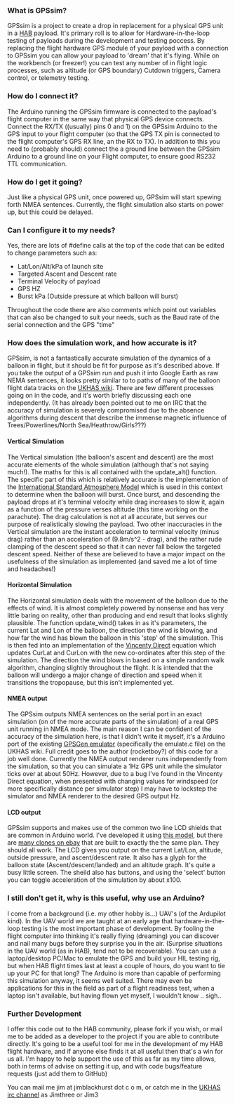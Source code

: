 ===What is GPSsim?===
GPSsim is a project to create a drop in replacement for a physical GPS unit in a [http://www.ukhas.org.uk HAB] payload.  It's primary roll is to allow for Hardware-in-the-loop testing of payloads during the development and testing poccess. By replacing the flight hardware GPS module of your payload with a connection to GPSsim you can allow your payload to 'dream' that it's flying.  While on the workbench (or freezer!) you can test any number of in flight logic processes, such as altitude (or GPS boundary) Cutdown triggers, Camera control, or telemetry testing.

===How do I connect it?===
The Arduino running the GPSsim firmware is connected to the payload's flight computer in the same way that physical GPS device connects.  Connect the RX/TX ((usually) pins 0 and 1) on the GPSsim Arduino to the GPS input to your flight computer (so that the GPS TX pin is connected to the flight computer's GPS RX line, an the RX to TX).  In addition to this you need to (probably should) connect the a ground line between the GPSsim Arduino to a ground line on your Flight computer, to ensure good RS232 TTL communication.    

===How do I get it going?===
Just like a physical GPS unit, once powered up, GPSsim will start spewing forth NMEA sentences.  Currently, the flight simulation also starts on power up, but this could be delayed.

===Can I configure it to my needs?===
Yes, there are lots of #define calls at the top of the code that can be edited to change parameters such as:
* Lat/Lon/Alt/kPa of launch site
* Targeted Ascent and Descent rate
* Terminal Velocity of payload
* GPS HZ
* Burst kPa (Outside pressure at which balloon will burst)

Throughout the code there are also comments which point out variables that can also be changed to suit your needs, such as the Baud rate of the serial connection and the GPS "time"

===How does the simulation work, and how accurate is it?===
GPSsim, is not a fantastically accurate simulation of the dynamics of a balloon in flight, but it should be fit for purpose as it's described above. If you take the output of a GPSsim run and push it into Google Earth as raw NEMA sentences, it looks pretty similar to to paths of many of the balloon flight data tracks on the [http://ukhas.org.uk UKHAS wiki].  There are few different processes going on in the code, and it's worth briefly discussing each one independently. (It has already been pointed out to me on IRC that the accuracy of simulation is severely compromised due to the absence algorithms during descent that describe the immense magnetic influence of Trees/Powerlines/North Sea/Heathrow/Girls???)  
====Vertical Simulation====
The Vertical simulation (the balloon's ascent and descent) are the most accurate elements of the whole simulation (although that's not saying much!). The maths for this is all contained with the update_alt() function.  The specific part of this which is relatively accurate is the implementation of the [http://en.wikipedia.org/wiki/International_Standard_Atmosphere International Standard Atmosphere Model] which is used in this context to determine when the balloon will burst.  Once burst, and descending the payload drops at it's terminal velocity while drag increases to slow it, again as a function of the pressure verses altitude (this time working on the parachute).  The drag calculation is not at all accurate, but serves our purpose of realistically slowing the payload.  Two other inaccuracies in the Vertical simulation are the instant acceleration to terminal velocity (minus drag) rather than an acceleration of (9.8m/s^2 - drag), and the rather rude clamping of the descent speed so that it can never fall below the targeted descent speed.  Neither of these are believed to have a major impact on the usefulness of the simulation as implemented (and saved me a lot of time and headaches!)
====Horizontal Simulation====
The Horizontal simulation deals with the movement of the balloon due to the effects of wind.  It is almost completely powered by nonsense and has very little baring on reality, other than producing and end result that looks slightly plausible.  The function update_wind() takes in as it's parameters, the current Lat and Lon of the balloon, the direction the wind is blowing, and how far the wind has blown the balloon in this 'step' of the simulation.  This is then fed into an implementation of the [http://www.movable-type.co.uk/scripts/latlong-vincenty-direct.html Vincenty Direct] equation which updates CurLat and CurLon with the new co-ordinates after this step of the simulation.  The direction the wind blows in based on a simple random walk algorithm, changing slightly throughout the flight.  It is intended that the balloon will undergo a major change of direction and speed when it transitions the tropopause, but this isn't implemented yet.
====NMEA output====
The GPSsim outputs NMEA sentences on the serial port in an exact simulation (on of the more accurate parts of the simulation) of a real GPS unit running in NMEA mode. The main reason I can be confident of the accuracy of the simulation here, is that I didn't write it myself, it's a Arduino port of the existing [http://ukhas.org.uk/code:emulator GPSGen emulator] (specifically the emulate.c file) on the UKHAS wiki.  Full credit goes to the author (rocketboy?) of this code for a job well done. Currently the NMEA output renderer runs independently from the simulation, so that you can simulate a 1Hz GPS unit while the simulator ticks over at about 50Hz.  However, due to a bug I've found in the Vincenty Direct equation, when presented with changing values for windspeed (or more specifically distance per simulator step) I may have to lockstep the simulator and NMEA renderer to the desired GPS output Hz.  
====LCD output====
GPSsim supports and makes use of the common two line LCD shields that are common in Arduino world. I've developed it using [http://www.dfrobot.com/index.php?route=product/product&product_id=51 this model], but there are [http://www.ebay.co.uk/sch/i.html?_nkw=arduino+lcd+1602+keypad+shield many clones on ebay] that are built to exactly the the same plan.  They should all work.  The LCD gives you output on the current Lat/Lon, altitude, outside pressure, and ascent/descent rate.  It also has a glyph for the balloon state (Ascent/descent/landed) and an altitude graph.  It's quite a busy little screen.  The sheild also has buttons, and using the 'select' button you can toggle acceleration of the simulation by about x100.

===I still don't get it, why is this useful, why use an Arduino?===
I come from a background (i.e. my other hobby is...) UAV's (of the Ardupilot kind).  In the UAV world we are taught at an early age that hardware-in-the-loop testing is the most important phase of development.  By fooling the flight computer into thinking it's really flying (dreaming) you can discover and nail many bugs before they surprise you in the air.  (Surprise situations in the UAV world (as in HAB), tend not to be recoverable). You can use a laptop/desktop PC/Mac to emulate the GPS and build your HIL testing rig, but when HAB flight times last at least a couple of hours, do you want to tie up your PC for that long?  The Arduino is more than capable of performing this simulation anyway, it seems well suited.  There may even be applications for this in the field as part of a flight readiness test, when a laptop isn't available, but having flown yet myself, I wouldn't know .. sigh..

===Further Development===
I offer this code out to the HAB community, please fork if you wish, or mail me to be added as a developer to the project if you are able to contribute directly.  It's going to be a useful tool for me in the development of my HAB flight hardware, and if anyone else finds it at all useful then that's a win for us all.  I'm happy to help support the use of this as far as my time allows, both in terms of advise on setting it up, and with code bugs/feature requests (just add them to GitHub)

You can mail me jim at jimblackhurst dot c o m, or catch me in the [http://webchat.freenode.net/?channels=highaltitude UKHAS irc channel] as Jimthree or Jim3
